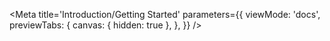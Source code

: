 
<Meta
  title='Introduction/Getting Started'
  parameters={{
    viewMode: 'docs',
    previewTabs: {
      canvas: { hidden: true },
    },
  }}
/>

<Description markdown={Readme} />
